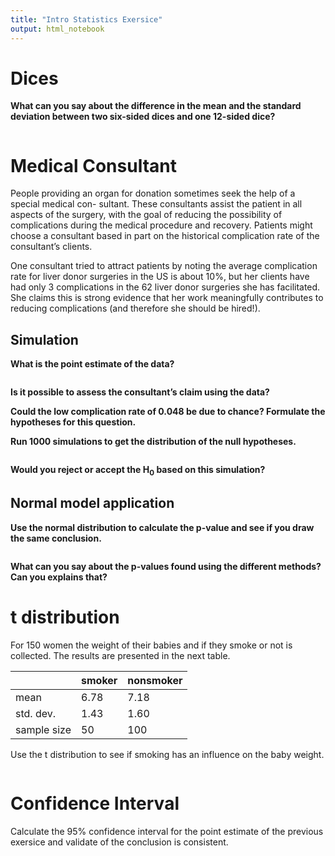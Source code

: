 ```yaml
---
title: "Intro Statistics Exersice"
output: html_notebook
---
```


# Dices

**What can you say about the difference in the mean and the standard deviation between two six-sided dices and one 12-sided dice?**

```r

```

# Medical Consultant

People providing an organ for donation sometimes seek the help of a special medical con-
sultant. These consultants assist the patient in all aspects of the surgery, with the goal
of reducing the possibility of complications during the medical procedure and recovery.
Patients might choose a consultant based in part on the historical complication rate of the
consultant’s clients.

One consultant tried to attract patients by noting the average complication rate for
liver donor surgeries in the US is about 10%, but her clients have had only 3 complications
in the 62 liver donor surgeries she has facilitated. She claims this is strong evidence that
her work meaningfully contributes to reducing complications (and therefore she should
be hired!).

## Simulation

**What is the point estimate of the data?**

```r

```

**Is it possible to assess the consultant’s claim using the data?**

**Could the low complication rate of 0.048 be due to chance? Formulate the hypotheses for this question.**

**Run 1000 simulations to get the distribution of the null hypotheses.**

```r

```

**Would you reject or accept the H<sub>0</sub> based on this simulation?**

## Normal model application

**Use the normal distribution to calculate the p-value and see if you draw the same conclusion.**

```r

```

**What can you say about the p-values found using the different methods? Can you explains that?**

# t distribution

For 150 women the weight of their babies and if they smoke or not is collected. The results are presented in the next table.

| | smoker | nonsmoker |
| --- | --- | --- |
| mean | 6.78 | 7.18 |
| std. dev. | 1.43 | 1.60 |
| sample size | 50 | 100 |

Use the t distribution to see if smoking has an influence on the baby weight. 

```r

```

# Confidence Interval

Calculate the 95% confidence interval for the point estimate of the previous exersice and validate of the conclusion is consistent.

```r

```
